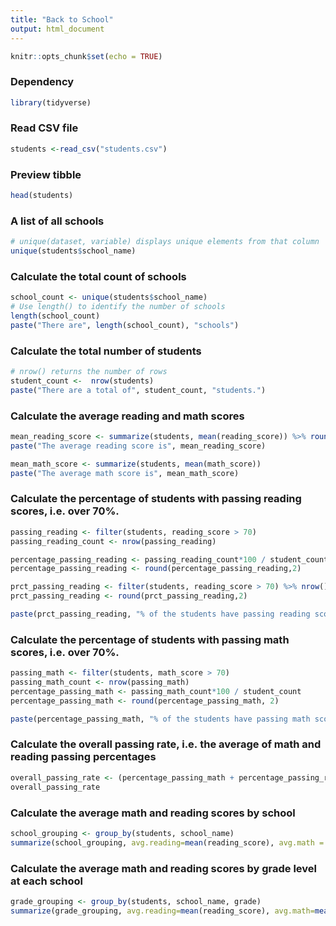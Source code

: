 ```yaml
---
title: "Back to School"
output: html_document
---
```


```r
knitr::opts_chunk$set(echo = TRUE)
```

### Dependency
```r
library(tidyverse)
```
### Read CSV file
```r
students <-read_csv("students.csv")
```
### Preview tibble
```r
head(students)
```

### A list of all schools
```r
# unique(dataset, variable) displays unique elements from that column
unique(students$school_name)
```

### Calculate the total count of schools
```r
school_count <- unique(students$school_name)
# Use length() to identify the number of schools
length(school_count)
paste("There are", length(school_count), "schools")
```

### Calculate the total number of students
```r
# nrow() returns the number of rows
student_count <-  nrow(students)
paste("There are a total of", student_count, "students.")
```

### Calculate the average reading and math scores
```r
mean_reading_score <- summarize(students, mean(reading_score)) %>% round(2)
paste("The average reading score is", mean_reading_score)

mean_math_score <- summarize(students, mean(math_score))
paste("The average math score is", mean_math_score)
```
### Calculate the percentage of students with passing reading scores, i.e. over 70%.
```r
passing_reading <- filter(students, reading_score > 70)
passing_reading_count <- nrow(passing_reading)

percentage_passing_reading <- passing_reading_count*100 / student_count
percentage_passing_reading <- round(percentage_passing_reading,2)

prct_passing_reading <- filter(students, reading_score > 70) %>% nrow()*100/student_count
prct_passing_reading <- round(prct_passing_reading,2)

paste(prct_passing_reading, "% of the students have passing reading scores.")
```
### Calculate the percentage of students with passing math scores, i.e. over 70%.
```r
passing_math <- filter(students, math_score > 70)
passing_math_count <- nrow(passing_math)
percentage_passing_math <- passing_math_count*100 / student_count
percentage_passing_math <- round(percentage_passing_math, 2)

paste(percentage_passing_math, "% of the students have passing math scores.")
```
### Calculate the overall passing rate, i.e. the average of math and reading passing percentages
```r
overall_passing_rate <- (percentage_passing_math + percentage_passing_reading) / 2
overall_passing_rate
```
### Calculate the average math and reading scores by school
```r
school_grouping <- group_by(students, school_name)
summarize(school_grouping, avg.reading=mean(reading_score), avg.math = mean(math_score))
```

### Calculate the average math and reading scores by grade level at each school
```r
grade_grouping <- group_by(students, school_name, grade)
summarize(grade_grouping, avg.reading=mean(reading_score), avg.math=mean(math_score))
```
